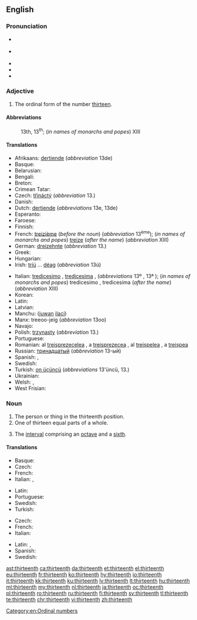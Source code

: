 ==English==
{{ordinalbox|en|12th|13th|14th|twelfth|fourteenth|card=thirteen}}

===Pronunciation===
* {{a|RP}} {{IPA|/ˌθɜːˈtiːnθ/}}
* {{a|GenAm}} {{IPA|/ˌθɝˈtiːnθ/}}
* {{audio|En-us-thirteenth.ogg|Audio (US)|lang=en}}
* {{rhymes|iːnθ}}
* {{hyphenation|thir|teenth|lang=en}}

===Adjective===
{{en-adj|-}}

# The ordinal form of the number [[thirteen]].

====Abbreviations====
: 13th, 13<sup>th</sup>; (''in names of monarchs and popes'') XIII

====Translations====
{{trans-top|13th}}
* Afrikaans: [[dertiende]] (''abbreviation'' 13de)
* Basque: {{t|eu|hamahirugarren}}
* Belarusian: {{t|be|трына́ццаты|m|sc=Cyrl}}
* Bengali: {{t|bn|ত্রয়োদশ}}
* Breton: {{t+|br|trizekvet}}
* Crimean Tatar: {{t|crh|on üçünci}}
* Czech: [[třináctý]] (''abbreviation'' 13.)
* Danish: {{t+|da|trettende}}
* Dutch: [[dertiende]] (''abbreviations'' 13e, 13de)
* Esperanto: {{t|eo|dek-tria}}
* Faroese: {{t|fo|trettandi|m}}
* Finnish: {{t|fi|kolmastoista}}
* French: [[treizième]] (''before the noun'') (''abbreviation'' 13<sup>ème</sup>); (''in names of monarchs and popes'') [[treize]] (''after the name'') (''abbreviation'' XIII)
* German: [[dreizehnte]] (''abbreviation'' 13.)
* Greek: {{t+|el|δέκατος τρίτος|tr=dekatos tritos}}
* Hungarian: {{t+|hu|tizenharmadik}}
* Irish: [[tríú]] ... [[déag]] (''abbreviation'' 13ú)
{{trans-mid}}
* Italian: [[tredicesimo]] {{g|m}}, [[tredicesima]] {{g|f}}, (''abbreviations'' 13º {{g|m}}, 13ª {{g|f}}); (''in names of monarchs and popes'') tredicesimo {{g|m}}, tredicesima {{g|f}} (''after the name'') (''abbreviation'' XIII)
* Korean: {{t+|ko|열셋째|tr=yeolsesjjae}}
* Latin: {{t|la|tertius decimus}}
* Latvian: {{t+|lv|trīspadsmitais|m}}
* Manchu: ([[juwan]] [[ilaci]])
* Manx: treeoo-jeig (''abbreviation'' 13oo)
* Navajo: {{t|nv|tááʼtsʼáadah góneʼ}}
* Polish: [[trzynasty]] (''abbreviation'' 13.)
* Portuguese: {{t|pt|[[décimo]]-[[terceiro]]}}
* Romanian: al [[treisprezecelea]] {{g|m}}, a [[treisprezecea]] {{g|f}}, al [[treișpelea]] {{qualifier|m, informal}}, a [[treișpea]] {{qualifier|f, informal}}
* Russian: [[тринадцатый]] (''abbreviation'' 13-ый)
* Spanish: {{t+|es|decimotercero|m}}, {{t|es|decimotercera|f}}
* Swedish: {{t+|sv|trettonde}}
* Turkish: [[on üçüncü]] (''abbreviations'' 13'üncü, 13.)
* Ukrainian: {{t+|uk|трина́дцятий|m|sc=Cyrl}}
* Welsh: {{t|cy|trydydd ar ddeg|m}}, {{t|cy|trydedd ar ddeg|f}}
* West Frisian: {{t|fy|trettjinde}}
{{trans-bottom}}

===Noun===
{{en-noun}}

# The person or thing in the thirteenth position.
# One of thirteen equal parts of a whole.
# {{context|music|lang=en}} The [[interval]] comprising an [[octave]] and a [[sixth]].

====Translations====
{{trans-top|something in the thirteenth position}}
* Basque: {{t|eu|hamahirugarren}}
* Czech: {{t+|cs|třináctý|m}}
* French: {{t+|fr|treizième|m|f}}
* Italian: {{t+|it|tredicesimo|m}}, {{t|it|tredicesima|f}}
{{trans-mid}}
* Latin: {{t|la|tertius decimus}}
* Portuguese: {{t|pt|[[décimo]]-[[terceiro]]}}
* Swedish: {{t+|sv|trettonde}}
* Turkish: {{t|tr|on üçüncü}}
{{trans-bottom}}

{{trans-top|one of thirteen equal parts of a whole}}
* Czech: {{t|cs|třináctina|f}}
* French: {{t+|fr|treizième|m}}
* Italian: {{t+|it|tredicesimo|m}}
{{trans-mid}}
* Latin: {{t|la|tertium decimum}}, {{t|la|tertium decimum|n}}
* Spanish: {{t+|es|treceavo|m}}
* Swedish: {{t+|sv|trettondel}}
{{trans-bottom}}

[[Category:en:Ordinal numbers]]

[[ast:thirteenth]]
[[ca:thirteenth]]
[[da:thirteenth]]
[[et:thirteenth]]
[[el:thirteenth]]
[[eu:thirteenth]]
[[fr:thirteenth]]
[[ko:thirteenth]]
[[hy:thirteenth]]
[[io:thirteenth]]
[[it:thirteenth]]
[[kk:thirteenth]]
[[ku:thirteenth]]
[[lv:thirteenth]]
[[lt:thirteenth]]
[[hu:thirteenth]]
[[ml:thirteenth]]
[[my:thirteenth]]
[[nl:thirteenth]]
[[ja:thirteenth]]
[[oc:thirteenth]]
[[pl:thirteenth]]
[[ro:thirteenth]]
[[ru:thirteenth]]
[[fi:thirteenth]]
[[sv:thirteenth]]
[[tl:thirteenth]]
[[te:thirteenth]]
[[chr:thirteenth]]
[[vi:thirteenth]]
[[zh:thirteenth]]